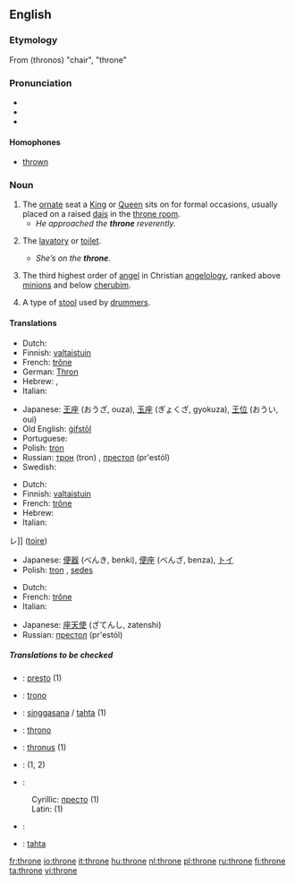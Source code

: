 ==English==

===Etymology===
From {{AGr.}} '''{{polytonic|[[θρόνος]]}}''' (thronos) "chair", "throne"

===Pronunciation===
*{{IPA|/θrəʊn/}}
*{{audio|en-us-throne.ogg|Audio (US)}}
*{{rhymes|əʊn}}

====Homophones====
*[[thrown]]

===Noun===
{{en-noun}}

# The [[ornate]] seat a [[King]] or [[Queen]] sits on for formal occasions, usually placed on a raised [[dais]] in the [[throne room]].
#* ''He approached the '''throne''' reverently.''
# {{colloquial}} The [[lavatory]] or [[toilet]].
#* ''She’s on the '''throne'''.''
# {{context|Biblical tradition}} The third highest order of [[angel]] in Christian [[angelology]], ranked above [[minion]]s and below [[cherub]]im.
# {{context|music}} A type of [[stool]] used by [[drummer]]s.

====Translations====
{{trans-top|ornate seat}}
*Dutch: {{t|nl|troon|m}}
*Finnish: [[valtaistuin]]
*French: [[trône]] {{m}}
*German: [[Thron]] {{m}}
*Hebrew: {{he-translation|כס|kés}} {{m}}, {{he-translation|כיסא מלכות|kisé malkhút|wv=כִּיסֵּא מַלְכוּת}} {{m}}
*Italian: {{t+|it|trono|m|lang=Italian}}
{{trans-mid}}
*Japanese: [[王座]] (おうざ, ouza), [[玉座]] (ぎょくざ, gyokuza), [[王位]] (おうい, oui)
*Old English: [[gifstol|ġifstōl]] {{m}}
*Portuguese: {{t+|pt|trono|m|lang=Portuguese}}
*Polish: [[tron]] {{m}}
*Russian: [[трон]] (tron) {{m}}, [[престол]] (pr'estól) {{m}}
*Swedish: {{t+|sv|tron|c}}
{{trans-bottom}}

{{trans-top|lavatory or toilet}}
*Dutch: {{t+|nl|gemak|n}}
*Finnish: [[valtaistuin]]
*French: [[trône]] {{m}}
*Hebrew: {{he-translation|אסלה|aslá}} {{f}}
*Italian: {{t+|it|trono|m|lang=Italian}}
レ]] ([[toire]])
{{trans-mid}}
*Japanese: [[便器]] (べんき, benki), [[便座]] (べんざ, benza), [[トイ]]
*Polish: [[tron]] {{m}}, [[sedes]] {{m}}
{{trans-bottom}}

{{trans-top|third highest order of angel}}
*Dutch: {{t|nl|troon|m}}
*French: [[trône]] {{m}}
*Italian: {{t+|it|trono|m|lang=Italian}}
{{trans-mid}}
*Japanese: [[座天使]] (ざてんし, zatenshi)
*Russian: [[престол]] (pr'estól) {{m}}
{{trans-bottom}}

===== Translations to be checked =====
{{checktrans}}
{{trans-top|Translations to be checked}}
*{{ttbc|Bosnian}}: [[presto]] {{m}} (1)
*{{ttbc|Esperanto}}: [[trono]]
*{{ttbc|Indonesian}}: [[singgasana]] / [[tahta]] (1)
*{{ttbc|Interlingua}}: [[throno]]
*{{ttbc|Latin}}: [[thronus]] {{m}} (1)
*{{ttbc|Romanian}}: {{t-|ro|tron|n}} (1, 2)
*{{ttbc|Serbian}}:
:Cyrillic: [[престо]] {{m}} (1)
:Latin: {{t-|sr|presto|m|lang=Serbian}} (1)
*{{ttbc|Spanish}}: {{t-|es|trono|m|lang=Spanish}}
*{{ttbc|Turkish}}: [[tahta]]
{{trans-bottom}}

[[fr:throne]]
[[io:throne]]
[[it:throne]]
[[hu:throne]]
[[nl:throne]]
[[pl:throne]]
[[ru:throne]]
[[fi:throne]]
[[ta:throne]]
[[vi:throne]]
